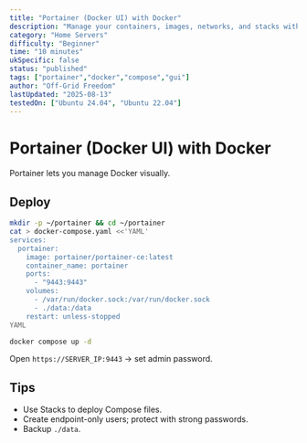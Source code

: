 ```yaml
---
title: "Portainer (Docker UI) with Docker"
description: "Manage your containers, images, networks, and stacks with a web UI."
category: "Home Servers"
difficulty: "Beginner"
time: "10 minutes"
ukSpecific: false
status: "published"
tags: ["portainer","docker","compose","gui"]
author: "Off-Grid Freedom"
lastUpdated: "2025-08-13"
testedOn: ["Ubuntu 24.04", "Ubuntu 22.04"]
---
```


# Portainer (Docker UI) with Docker

Portainer lets you manage Docker visually.

## Deploy

```bash
mkdir -p ~/portainer && cd ~/portainer
cat > docker-compose.yaml <<'YAML'
services:
  portainer:
    image: portainer/portainer-ce:latest
    container_name: portainer
    ports:
      - "9443:9443"
    volumes:
      - /var/run/docker.sock:/var/run/docker.sock
      - ./data:/data
    restart: unless-stopped
YAML

docker compose up -d
```

Open `https://SERVER_IP:9443` → set admin password.

## Tips

- Use Stacks to deploy Compose files.
- Create endpoint-only users; protect with strong passwords.
- Backup `./data`.
